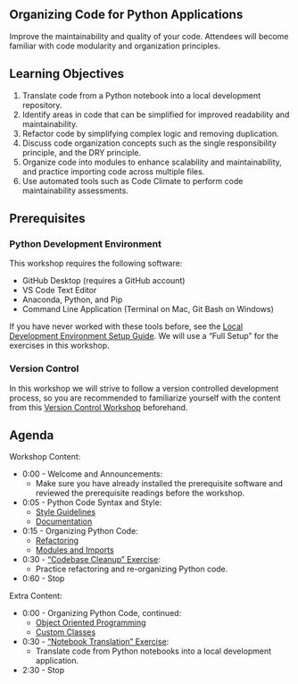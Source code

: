 
:::{.content-hidden when-format="html" when-page="index"}
# Organizing Code for Python Applications
:::

Improve the maintainability and quality of your code. Attendees will become familiar with code modularity and organization principles.

## Learning Objectives

1. Translate code from a Python notebook into a local development repository.
2. Identify areas in code that can be simplified for improved readability and maintainability.
3. Refactor code by simplifying complex logic and removing duplication.
4. Discuss code organization concepts such as the single responsibility principle, and the DRY principle.
5. Organize code into modules to enhance scalability and maintainability, and practice importing code across multiple files.
6. Use automated tools such as Code Climate to perform code maintainability assessments.

## Prerequisites

### Python Development Environment

This workshop requires the following software:

+ GitHub Desktop (requires a GitHub account)
+ VS Code Text Editor
+ Anaconda, Python, and Pip
+ Command Line Application (Terminal on Mac, Git Bash on Windows)

If you have never worked with these tools before, see the [Local Development Environment Setup Guide](https://s2t2.github.io/python-dev-tools-workshop-2024/). We will use a "Full Setup" for the exercises in this workshop.

### Version Control

In this workshop we will strive to follow a version controlled development process, so you are recommended to familiarize yourself with the content from this [Version Control Workshop](https://github.com/s2t2/version-control-workshop-2024) beforehand.


## Agenda

Workshop Content:

+ 0:00 - Welcome and Announcements:
  + Make sure you have already installed the prerequisite software and reviewed the prerequisite readings before the workshop.
+ 0:05 - Python Code Syntax and Style:
  + [Style Guidelines](./notes/style-guidelines.qmd)
  + [Documentation](./notes/documentation.qmd)
+ 0:15 - Organizing Python Code:
  + [Refactoring](./notes/refactoring.qmd)
  + [Modules and Imports](./notes/modules-imports.qmd)
+ 0:30 - ["Codebase Cleanup" Exercise](./exercises/codebase-cleanup/exercise.qmd):
  + Practice refactoring and re-organizing Python code.
+ 0:60 - Stop

Extra Content:

+ 0:00 - Organizing Python Code, continued:
  + [Object Oriented Programming](./notes/object-oriented-programming.qmd)
  + [Custom Classes](./notes/custom-classes.qmd)
+ 0:30 - ["Notebook Translation" Exercise](./exercises/notebook-translation/exercise.qmd):
  + Translate code from Python notebooks into a local development application.
+ 2:30 - Stop
